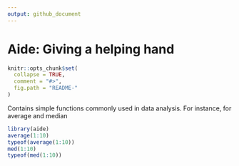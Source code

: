 ```yaml
---
output: github_document
---
```


# Aide: Giving a helping hand

<!-- README.md is generated from README.Rmd. Please edit that file -->

```r
knitr::opts_chunk$set(
  collapse = TRUE,
  comment = "#>",
  fig.path = "README-"
)
```

Contains simple functions commonly used in data analysis. For instance, for average and median

```r
library(aide)
average(1:10)
typeof(average(1:10))
med(1:10)
typeof(med(1:10))
```

